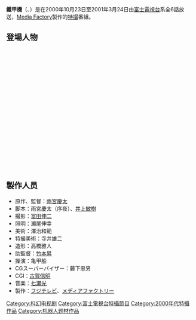 {{unreferenced|time=2014-11-29T02:40:27+00:00}}
'''鐵甲機'''（{{lang-ja|鉄甲機ミカヅキ}}、{{lang|ja|てっこうきミカヅキ}}）是在2000年10月23日至2001年3月24日由[[富士電視台|富士電視台]]系全6話放送，[[Media_Factory|Media Factory]]製作的[[特撮|特撮]]番組。

== 登場人物 ==
; {{lang|ja|岩動風雄（いするぎ かぜお）}}　　　　　　　　　　　　　　　
; {{lang|ja|火野アカネ（ひの アカネ）}}　
; {{lang|ja|二宮ユキ（にのみや ユキ）}}　
; {{lang|ja|岩動哲朗（いするぎ てつろう）}}　
; {{lang|ja|岩動朋子（いするぎ ともこ）}}　
; {{lang|ja|麻田ナナ（あさだ ナナ）}}　
; {{lang|ja|遊佐亘（ゆさ わたる）}}　
; {{lang|ja|ルナ・ティカル}}　
; {{lang|ja|日下有希子（くさか ゆきこ）}}　
; {{lang|ja|土肥原邦夫（どいはら くにお）}}　
; {{lang|ja|木場勇（きば いさむ）}}　
; {{lang|ja|金城正人（かねしろ まさと）}}　
; {{lang|ja|和泉沙織（いずみ さおり）}}　
; {{lang|ja|トルパ}}　
; {{lang|ja|月影}}　
; {{lang|ja|神官ザメ}}　

==製作人员==
* 原作、監督：[[雨宮慶太|雨宮慶太]]
* 脚本：雨宮慶太（序夜）、[[井上敏樹|井上敏樹]]
* 撮影：[[富田伸二|富田伸二]]
* 照明：瀬尾伸幸
* 美術：澤治和範
* 特撮美術：寺井雄二
* 造形：高橋雅人
* 助監督：[[竹本昇|竹本昇]]
* 操演：亀甲船
* CGスーパーバイザー：藤下忠男
* CGI：[[古賀信明|古賀信明]]
* 音楽：[[伊藤真澄|七瀬光]]
* 製作：[[フジテレビジョン|フジテレビ]]、[[メディアファクトリー|メディアファクトリー]]

[[Category:科幻电视剧|Category:科幻电视剧]]
[[Category:富士電視台特攝節目|Category:富士電視台特攝節目]]
[[Category:2000年代特攝作品|Category:2000年代特攝作品]]
[[Category:机器人题材作品|Category:机器人题材作品]]{{Tv-stub}}